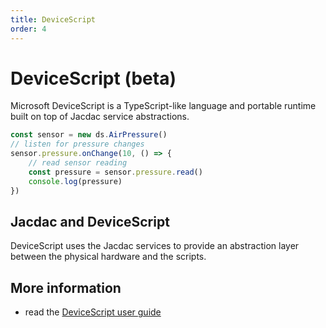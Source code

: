 ```yaml
---
title: DeviceScript
order: 4
---
```


# DeviceScript (beta)

Microsoft DeviceScript is a TypeScript-like language and portable runtime built on top of Jacdac service abstractions.

```typescript
const sensor = new ds.AirPressure()
// listen for pressure changes
sensor.pressure.onChange(10, () => {
    // read sensor reading
    const pressure = sensor.pressure.read()
    console.log(pressure)
})
```

## Jacdac and DeviceScript

DeviceScript uses the Jacdac services to provide an abstraction layer between the physical hardware and the scripts.

## More information

-   read the [DeviceScript user guide](https://microsoft.github.io/devicescript/)
